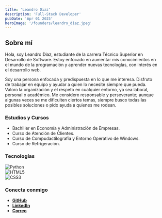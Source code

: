 ```yaml
---
title: 'Leandro Diaz'
description: 'Full-Stack Developer'
pubDate: 'Apr 01 2025'
heroImage: '/founders/leandro_diaz.jpeg'
---
```


## Sobre mí

Hola, soy Leandro Diaz, estudiante de la carrera Técnico Superior en Desarrollo de Software. Estoy enfocado en aumentar mis conocimientos en el mundo de la programación y aprender nuevas tecnologías, con interés en el desarrollo web. 

Soy una persona enfocada y predispuesta en lo que me interesa. Disfruto de trabajar en equipo y ayudar a quien lo necesite siempre que pueda. Valoro la organización y el respeto en cualquier entorno, ya sea laboral, personal o académico. Me considero responsable y perseverante; aunque algunas veces se me dificulten ciertos temas, siempre busco todas las posibles soluciones o pido ayuda a quienes me rodean.

### Estudios y Cursos

- Bachiller en Economía y Administración de Empresas.
- Curso de Atención de Clientes.
- Curso de Compudactilografía y Entorno Operativo de Windows.
- Curso de Refrigeración.

### Tecnologías

![Python](https://img.shields.io/badge/python-3670A0?style=for-the-badge&logo=python&logoColor=ffdd54)  
![HTML5](https://img.shields.io/badge/html5-%23E34F26.svg?style=for-the-badge&logo=html5&logoColor=white)  
![CSS3](https://img.shields.io/badge/css3-%231572B6.svg?style=for-the-badge&logo=css3&logoColor=white)  

### Conecta conmigo

- **[GitHub](https://github.com/LeanNDQ)**  
- **[LinkedIn](https://www.linkedin.com/in/leandro-diaz-quinteros-902402356/)**  
- **[Correo](mailto:lean92284@gmail.com)**  
